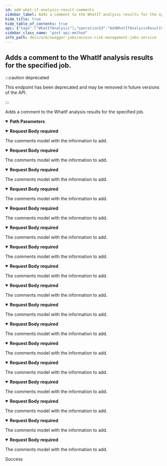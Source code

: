 ```yaml
---
id: add-what-if-analysis-result-comments
sidebar_label: Adds a comment to the WhatIf analysis results for the specified job.
hide_title: true
hide_table_of_contents: true
api: {"tags":["WhatIfAnalysis"],"operationId":"AddWhatIfAnalysisResultComments","parameters":[{"name":"jobId","in":"path","description":"The id of the job that produced the analysis result.","required":true,"schema":{"type":"integer","format":"int32"}}],"requestBody":{"content":{"application/json;odata.metadata=minimal;odata.streaming=true":{"schema":{"description":"Represents the model for the comments.","required":["comment"],"type":"object","properties":{"comment":{"description":"The contents of the comments.","type":"string"},"author":{"description":"The author of the comments.","type":"string"},"date":{"format":"date-time","description":"The date the comment was created.","type":"string"}}}},"application/json;odata.metadata=minimal;odata.streaming=false":{"schema":{"description":"Represents the model for the comments.","required":["comment"],"type":"object","properties":{"comment":{"description":"The contents of the comments.","type":"string"},"author":{"description":"The author of the comments.","type":"string"},"date":{"format":"date-time","description":"The date the comment was created.","type":"string"}}}},"application/json;odata.metadata=minimal":{"schema":{"description":"Represents the model for the comments.","required":["comment"],"type":"object","properties":{"comment":{"description":"The contents of the comments.","type":"string"},"author":{"description":"The author of the comments.","type":"string"},"date":{"format":"date-time","description":"The date the comment was created.","type":"string"}}}},"application/json;odata.metadata=full;odata.streaming=true":{"schema":{"description":"Represents the model for the comments.","required":["comment"],"type":"object","properties":{"comment":{"description":"The contents of the comments.","type":"string"},"author":{"description":"The author of the comments.","type":"string"},"date":{"format":"date-time","description":"The date the comment was created.","type":"string"}}}},"application/json;odata.metadata=full;odata.streaming=false":{"schema":{"description":"Represents the model for the comments.","required":["comment"],"type":"object","properties":{"comment":{"description":"The contents of the comments.","type":"string"},"author":{"description":"The author of the comments.","type":"string"},"date":{"format":"date-time","description":"The date the comment was created.","type":"string"}}}},"application/json;odata.metadata=full":{"schema":{"description":"Represents the model for the comments.","required":["comment"],"type":"object","properties":{"comment":{"description":"The contents of the comments.","type":"string"},"author":{"description":"The author of the comments.","type":"string"},"date":{"format":"date-time","description":"The date the comment was created.","type":"string"}}}},"application/json;odata.metadata=none;odata.streaming=true":{"schema":{"description":"Represents the model for the comments.","required":["comment"],"type":"object","properties":{"comment":{"description":"The contents of the comments.","type":"string"},"author":{"description":"The author of the comments.","type":"string"},"date":{"format":"date-time","description":"The date the comment was created.","type":"string"}}}},"application/json;odata.metadata=none;odata.streaming=false":{"schema":{"description":"Represents the model for the comments.","required":["comment"],"type":"object","properties":{"comment":{"description":"The contents of the comments.","type":"string"},"author":{"description":"The author of the comments.","type":"string"},"date":{"format":"date-time","description":"The date the comment was created.","type":"string"}}}},"application/json;odata.metadata=none":{"schema":{"description":"Represents the model for the comments.","required":["comment"],"type":"object","properties":{"comment":{"description":"The contents of the comments.","type":"string"},"author":{"description":"The author of the comments.","type":"string"},"date":{"format":"date-time","description":"The date the comment was created.","type":"string"}}}},"application/json;odata.streaming=true":{"schema":{"description":"Represents the model for the comments.","required":["comment"],"type":"object","properties":{"comment":{"description":"The contents of the comments.","type":"string"},"author":{"description":"The author of the comments.","type":"string"},"date":{"format":"date-time","description":"The date the comment was created.","type":"string"}}}},"application/json;odata.streaming=false":{"schema":{"description":"Represents the model for the comments.","required":["comment"],"type":"object","properties":{"comment":{"description":"The contents of the comments.","type":"string"},"author":{"description":"The author of the comments.","type":"string"},"date":{"format":"date-time","description":"The date the comment was created.","type":"string"}}}},"application/json":{"schema":{"description":"Represents the model for the comments.","required":["comment"],"type":"object","properties":{"comment":{"description":"The contents of the comments.","type":"string"},"author":{"description":"The author of the comments.","type":"string"},"date":{"format":"date-time","description":"The date the comment was created.","type":"string"}}}},"application/xml":{"schema":{"description":"Represents the model for the comments.","required":["comment"],"type":"object","properties":{"comment":{"description":"The contents of the comments.","type":"string"},"author":{"description":"The author of the comments.","type":"string"},"date":{"format":"date-time","description":"The date the comment was created.","type":"string"}}}},"application/prs.odatatestxx-odata":{"schema":{"description":"Represents the model for the comments.","required":["comment"],"type":"object","properties":{"comment":{"description":"The contents of the comments.","type":"string"},"author":{"description":"The author of the comments.","type":"string"},"date":{"format":"date-time","description":"The date the comment was created.","type":"string"}}}},"application/json-patch+json":{"schema":{"description":"Represents the model for the comments.","required":["comment"],"type":"object","properties":{"comment":{"description":"The contents of the comments.","type":"string"},"author":{"description":"The author of the comments.","type":"string"},"date":{"format":"date-time","description":"The date the comment was created.","type":"string"}}}},"text/json":{"schema":{"description":"Represents the model for the comments.","required":["comment"],"type":"object","properties":{"comment":{"description":"The contents of the comments.","type":"string"},"author":{"description":"The author of the comments.","type":"string"},"date":{"format":"date-time","description":"The date the comment was created.","type":"string"}}}},"application/*+json":{"schema":{"description":"Represents the model for the comments.","required":["comment"],"type":"object","properties":{"comment":{"description":"The contents of the comments.","type":"string"},"author":{"description":"The author of the comments.","type":"string"},"date":{"format":"date-time","description":"The date the comment was created.","type":"string"}}}}},"description":"The comments model with the information to add.","required":true},"responses":{"200":{"description":"Success"}},"deprecated":true,"description":"Adds a comment to the WhatIf analysis results for the specified job.","method":"post","path":"/api/whatif/results/{jobId}/comments","jsonRequestBodyExample":{"comment":"string","author":"string","date":"2022-08-18"},"info":{"version":"1.0","title":"Access Risk Management Jobs Service"},"postman":{"name":"Adds a comment to the WhatIf analysis results for the specified job.","description":{"type":"text/plain"},"url":{"path":["api","whatif","results",":jobId","comments"],"host":["{{baseUrl}}"],"query":[],"variable":[{"disabled":false,"description":{"content":"(Required) The id of the job that produced the analysis result.","type":"text/plain"},"type":"any","value":"","key":"jobId"}]},"header":[{"key":"Content-Type","value":"application/json"}],"method":"POST","body":{"mode":"raw","raw":"\"\"","options":{"raw":{"language":"json"}}}}}
sidebar_class_name: "post api-method"
info_path: docs/arm/swagger-jobs/access-risk-management-jobs-service
---
```



## Adds a comment to the WhatIf analysis results for the specified job.

:::caution deprecated

This endpoint has been deprecated and may be removed in future versions of the API.

:::

Adds a comment to the WhatIf analysis results for the specified job.

<details style={{"marginBottom":"1rem"}} data-collapsed={false} open={true}><summary style={{}}><strong>Path Parameters</strong></summary><div><ul><ParamsItem className={"paramsItem"} param={{"name":"jobId","in":"path","description":"The id of the job that produced the analysis result.","required":true,"schema":{"type":"integer","format":"int32"}}}></ParamsItem></ul></div></details><MimeTabs groupId={"mime-type"}><TabItem label={"application/json;odata.metadata=minimal;odata.streaming=true"} value={"application/json;odata.metadata=minimal;odata.streaming=true"}><details style={{}} data-collapsed={false} open={true}><summary style={{"textAlign":"left"}}><strong>Request Body</strong><strong style={{"fontSize":"var(--ifm-code-font-size)","color":"var(--openapi-required)"}}> required</strong></summary><div style={{"textAlign":"left","marginLeft":"1rem"}}><div style={{"marginTop":"1rem","marginBottom":"1rem"}}>

The comments model with the information to add.

</div></div><ul style={{"marginLeft":"1rem"}}><SchemaItem collapsible={false} name={"comment"} required={true} schemaDescription={"The contents of the comments."} schemaName={"string"} qualifierMessage={undefined} defaultValue={undefined}></SchemaItem><SchemaItem collapsible={false} name={"author"} required={false} schemaDescription={"The author of the comments."} schemaName={"string"} qualifierMessage={undefined} defaultValue={undefined}></SchemaItem><SchemaItem collapsible={false} name={"date"} required={false} schemaDescription={"The date the comment was created."} schemaName={"date-time"} qualifierMessage={undefined} defaultValue={undefined}></SchemaItem></ul></details></TabItem><TabItem label={"application/json;odata.metadata=minimal;odata.streaming=false"} value={"application/json;odata.metadata=minimal;odata.streaming=false"}><details style={{}} data-collapsed={false} open={true}><summary style={{"textAlign":"left"}}><strong>Request Body</strong><strong style={{"fontSize":"var(--ifm-code-font-size)","color":"var(--openapi-required)"}}> required</strong></summary><div style={{"textAlign":"left","marginLeft":"1rem"}}><div style={{"marginTop":"1rem","marginBottom":"1rem"}}>

The comments model with the information to add.

</div></div><ul style={{"marginLeft":"1rem"}}><SchemaItem collapsible={false} name={"comment"} required={true} schemaDescription={"The contents of the comments."} schemaName={"string"} qualifierMessage={undefined} defaultValue={undefined}></SchemaItem><SchemaItem collapsible={false} name={"author"} required={false} schemaDescription={"The author of the comments."} schemaName={"string"} qualifierMessage={undefined} defaultValue={undefined}></SchemaItem><SchemaItem collapsible={false} name={"date"} required={false} schemaDescription={"The date the comment was created."} schemaName={"date-time"} qualifierMessage={undefined} defaultValue={undefined}></SchemaItem></ul></details></TabItem><TabItem label={"application/json;odata.metadata=minimal"} value={"application/json;odata.metadata=minimal"}><details style={{}} data-collapsed={false} open={true}><summary style={{"textAlign":"left"}}><strong>Request Body</strong><strong style={{"fontSize":"var(--ifm-code-font-size)","color":"var(--openapi-required)"}}> required</strong></summary><div style={{"textAlign":"left","marginLeft":"1rem"}}><div style={{"marginTop":"1rem","marginBottom":"1rem"}}>

The comments model with the information to add.

</div></div><ul style={{"marginLeft":"1rem"}}><SchemaItem collapsible={false} name={"comment"} required={true} schemaDescription={"The contents of the comments."} schemaName={"string"} qualifierMessage={undefined} defaultValue={undefined}></SchemaItem><SchemaItem collapsible={false} name={"author"} required={false} schemaDescription={"The author of the comments."} schemaName={"string"} qualifierMessage={undefined} defaultValue={undefined}></SchemaItem><SchemaItem collapsible={false} name={"date"} required={false} schemaDescription={"The date the comment was created."} schemaName={"date-time"} qualifierMessage={undefined} defaultValue={undefined}></SchemaItem></ul></details></TabItem><TabItem label={"application/json;odata.metadata=full;odata.streaming=true"} value={"application/json;odata.metadata=full;odata.streaming=true"}><details style={{}} data-collapsed={false} open={true}><summary style={{"textAlign":"left"}}><strong>Request Body</strong><strong style={{"fontSize":"var(--ifm-code-font-size)","color":"var(--openapi-required)"}}> required</strong></summary><div style={{"textAlign":"left","marginLeft":"1rem"}}><div style={{"marginTop":"1rem","marginBottom":"1rem"}}>

The comments model with the information to add.

</div></div><ul style={{"marginLeft":"1rem"}}><SchemaItem collapsible={false} name={"comment"} required={true} schemaDescription={"The contents of the comments."} schemaName={"string"} qualifierMessage={undefined} defaultValue={undefined}></SchemaItem><SchemaItem collapsible={false} name={"author"} required={false} schemaDescription={"The author of the comments."} schemaName={"string"} qualifierMessage={undefined} defaultValue={undefined}></SchemaItem><SchemaItem collapsible={false} name={"date"} required={false} schemaDescription={"The date the comment was created."} schemaName={"date-time"} qualifierMessage={undefined} defaultValue={undefined}></SchemaItem></ul></details></TabItem><TabItem label={"application/json;odata.metadata=full;odata.streaming=false"} value={"application/json;odata.metadata=full;odata.streaming=false"}><details style={{}} data-collapsed={false} open={true}><summary style={{"textAlign":"left"}}><strong>Request Body</strong><strong style={{"fontSize":"var(--ifm-code-font-size)","color":"var(--openapi-required)"}}> required</strong></summary><div style={{"textAlign":"left","marginLeft":"1rem"}}><div style={{"marginTop":"1rem","marginBottom":"1rem"}}>

The comments model with the information to add.

</div></div><ul style={{"marginLeft":"1rem"}}><SchemaItem collapsible={false} name={"comment"} required={true} schemaDescription={"The contents of the comments."} schemaName={"string"} qualifierMessage={undefined} defaultValue={undefined}></SchemaItem><SchemaItem collapsible={false} name={"author"} required={false} schemaDescription={"The author of the comments."} schemaName={"string"} qualifierMessage={undefined} defaultValue={undefined}></SchemaItem><SchemaItem collapsible={false} name={"date"} required={false} schemaDescription={"The date the comment was created."} schemaName={"date-time"} qualifierMessage={undefined} defaultValue={undefined}></SchemaItem></ul></details></TabItem><TabItem label={"application/json;odata.metadata=full"} value={"application/json;odata.metadata=full"}><details style={{}} data-collapsed={false} open={true}><summary style={{"textAlign":"left"}}><strong>Request Body</strong><strong style={{"fontSize":"var(--ifm-code-font-size)","color":"var(--openapi-required)"}}> required</strong></summary><div style={{"textAlign":"left","marginLeft":"1rem"}}><div style={{"marginTop":"1rem","marginBottom":"1rem"}}>

The comments model with the information to add.

</div></div><ul style={{"marginLeft":"1rem"}}><SchemaItem collapsible={false} name={"comment"} required={true} schemaDescription={"The contents of the comments."} schemaName={"string"} qualifierMessage={undefined} defaultValue={undefined}></SchemaItem><SchemaItem collapsible={false} name={"author"} required={false} schemaDescription={"The author of the comments."} schemaName={"string"} qualifierMessage={undefined} defaultValue={undefined}></SchemaItem><SchemaItem collapsible={false} name={"date"} required={false} schemaDescription={"The date the comment was created."} schemaName={"date-time"} qualifierMessage={undefined} defaultValue={undefined}></SchemaItem></ul></details></TabItem><TabItem label={"application/json;odata.metadata=none;odata.streaming=true"} value={"application/json;odata.metadata=none;odata.streaming=true"}><details style={{}} data-collapsed={false} open={true}><summary style={{"textAlign":"left"}}><strong>Request Body</strong><strong style={{"fontSize":"var(--ifm-code-font-size)","color":"var(--openapi-required)"}}> required</strong></summary><div style={{"textAlign":"left","marginLeft":"1rem"}}><div style={{"marginTop":"1rem","marginBottom":"1rem"}}>

The comments model with the information to add.

</div></div><ul style={{"marginLeft":"1rem"}}><SchemaItem collapsible={false} name={"comment"} required={true} schemaDescription={"The contents of the comments."} schemaName={"string"} qualifierMessage={undefined} defaultValue={undefined}></SchemaItem><SchemaItem collapsible={false} name={"author"} required={false} schemaDescription={"The author of the comments."} schemaName={"string"} qualifierMessage={undefined} defaultValue={undefined}></SchemaItem><SchemaItem collapsible={false} name={"date"} required={false} schemaDescription={"The date the comment was created."} schemaName={"date-time"} qualifierMessage={undefined} defaultValue={undefined}></SchemaItem></ul></details></TabItem><TabItem label={"application/json;odata.metadata=none;odata.streaming=false"} value={"application/json;odata.metadata=none;odata.streaming=false"}><details style={{}} data-collapsed={false} open={true}><summary style={{"textAlign":"left"}}><strong>Request Body</strong><strong style={{"fontSize":"var(--ifm-code-font-size)","color":"var(--openapi-required)"}}> required</strong></summary><div style={{"textAlign":"left","marginLeft":"1rem"}}><div style={{"marginTop":"1rem","marginBottom":"1rem"}}>

The comments model with the information to add.

</div></div><ul style={{"marginLeft":"1rem"}}><SchemaItem collapsible={false} name={"comment"} required={true} schemaDescription={"The contents of the comments."} schemaName={"string"} qualifierMessage={undefined} defaultValue={undefined}></SchemaItem><SchemaItem collapsible={false} name={"author"} required={false} schemaDescription={"The author of the comments."} schemaName={"string"} qualifierMessage={undefined} defaultValue={undefined}></SchemaItem><SchemaItem collapsible={false} name={"date"} required={false} schemaDescription={"The date the comment was created."} schemaName={"date-time"} qualifierMessage={undefined} defaultValue={undefined}></SchemaItem></ul></details></TabItem><TabItem label={"application/json;odata.metadata=none"} value={"application/json;odata.metadata=none"}><details style={{}} data-collapsed={false} open={true}><summary style={{"textAlign":"left"}}><strong>Request Body</strong><strong style={{"fontSize":"var(--ifm-code-font-size)","color":"var(--openapi-required)"}}> required</strong></summary><div style={{"textAlign":"left","marginLeft":"1rem"}}><div style={{"marginTop":"1rem","marginBottom":"1rem"}}>

The comments model with the information to add.

</div></div><ul style={{"marginLeft":"1rem"}}><SchemaItem collapsible={false} name={"comment"} required={true} schemaDescription={"The contents of the comments."} schemaName={"string"} qualifierMessage={undefined} defaultValue={undefined}></SchemaItem><SchemaItem collapsible={false} name={"author"} required={false} schemaDescription={"The author of the comments."} schemaName={"string"} qualifierMessage={undefined} defaultValue={undefined}></SchemaItem><SchemaItem collapsible={false} name={"date"} required={false} schemaDescription={"The date the comment was created."} schemaName={"date-time"} qualifierMessage={undefined} defaultValue={undefined}></SchemaItem></ul></details></TabItem><TabItem label={"application/json;odata.streaming=true"} value={"application/json;odata.streaming=true"}><details style={{}} data-collapsed={false} open={true}><summary style={{"textAlign":"left"}}><strong>Request Body</strong><strong style={{"fontSize":"var(--ifm-code-font-size)","color":"var(--openapi-required)"}}> required</strong></summary><div style={{"textAlign":"left","marginLeft":"1rem"}}><div style={{"marginTop":"1rem","marginBottom":"1rem"}}>

The comments model with the information to add.

</div></div><ul style={{"marginLeft":"1rem"}}><SchemaItem collapsible={false} name={"comment"} required={true} schemaDescription={"The contents of the comments."} schemaName={"string"} qualifierMessage={undefined} defaultValue={undefined}></SchemaItem><SchemaItem collapsible={false} name={"author"} required={false} schemaDescription={"The author of the comments."} schemaName={"string"} qualifierMessage={undefined} defaultValue={undefined}></SchemaItem><SchemaItem collapsible={false} name={"date"} required={false} schemaDescription={"The date the comment was created."} schemaName={"date-time"} qualifierMessage={undefined} defaultValue={undefined}></SchemaItem></ul></details></TabItem><TabItem label={"application/json;odata.streaming=false"} value={"application/json;odata.streaming=false"}><details style={{}} data-collapsed={false} open={true}><summary style={{"textAlign":"left"}}><strong>Request Body</strong><strong style={{"fontSize":"var(--ifm-code-font-size)","color":"var(--openapi-required)"}}> required</strong></summary><div style={{"textAlign":"left","marginLeft":"1rem"}}><div style={{"marginTop":"1rem","marginBottom":"1rem"}}>

The comments model with the information to add.

</div></div><ul style={{"marginLeft":"1rem"}}><SchemaItem collapsible={false} name={"comment"} required={true} schemaDescription={"The contents of the comments."} schemaName={"string"} qualifierMessage={undefined} defaultValue={undefined}></SchemaItem><SchemaItem collapsible={false} name={"author"} required={false} schemaDescription={"The author of the comments."} schemaName={"string"} qualifierMessage={undefined} defaultValue={undefined}></SchemaItem><SchemaItem collapsible={false} name={"date"} required={false} schemaDescription={"The date the comment was created."} schemaName={"date-time"} qualifierMessage={undefined} defaultValue={undefined}></SchemaItem></ul></details></TabItem><TabItem label={"application/json"} value={"application/json"}><details style={{}} data-collapsed={false} open={true}><summary style={{"textAlign":"left"}}><strong>Request Body</strong><strong style={{"fontSize":"var(--ifm-code-font-size)","color":"var(--openapi-required)"}}> required</strong></summary><div style={{"textAlign":"left","marginLeft":"1rem"}}><div style={{"marginTop":"1rem","marginBottom":"1rem"}}>

The comments model with the information to add.

</div></div><ul style={{"marginLeft":"1rem"}}><SchemaItem collapsible={false} name={"comment"} required={true} schemaDescription={"The contents of the comments."} schemaName={"string"} qualifierMessage={undefined} defaultValue={undefined}></SchemaItem><SchemaItem collapsible={false} name={"author"} required={false} schemaDescription={"The author of the comments."} schemaName={"string"} qualifierMessage={undefined} defaultValue={undefined}></SchemaItem><SchemaItem collapsible={false} name={"date"} required={false} schemaDescription={"The date the comment was created."} schemaName={"date-time"} qualifierMessage={undefined} defaultValue={undefined}></SchemaItem></ul></details></TabItem><TabItem label={"application/xml"} value={"application/xml"}><details style={{}} data-collapsed={false} open={true}><summary style={{"textAlign":"left"}}><strong>Request Body</strong><strong style={{"fontSize":"var(--ifm-code-font-size)","color":"var(--openapi-required)"}}> required</strong></summary><div style={{"textAlign":"left","marginLeft":"1rem"}}><div style={{"marginTop":"1rem","marginBottom":"1rem"}}>

The comments model with the information to add.

</div></div><ul style={{"marginLeft":"1rem"}}><SchemaItem collapsible={false} name={"comment"} required={true} schemaDescription={"The contents of the comments."} schemaName={"string"} qualifierMessage={undefined} defaultValue={undefined}></SchemaItem><SchemaItem collapsible={false} name={"author"} required={false} schemaDescription={"The author of the comments."} schemaName={"string"} qualifierMessage={undefined} defaultValue={undefined}></SchemaItem><SchemaItem collapsible={false} name={"date"} required={false} schemaDescription={"The date the comment was created."} schemaName={"date-time"} qualifierMessage={undefined} defaultValue={undefined}></SchemaItem></ul></details></TabItem><TabItem label={"application/prs.odatatestxx-odata"} value={"application/prs.odatatestxx-odata"}><details style={{}} data-collapsed={false} open={true}><summary style={{"textAlign":"left"}}><strong>Request Body</strong><strong style={{"fontSize":"var(--ifm-code-font-size)","color":"var(--openapi-required)"}}> required</strong></summary><div style={{"textAlign":"left","marginLeft":"1rem"}}><div style={{"marginTop":"1rem","marginBottom":"1rem"}}>

The comments model with the information to add.

</div></div><ul style={{"marginLeft":"1rem"}}><SchemaItem collapsible={false} name={"comment"} required={true} schemaDescription={"The contents of the comments."} schemaName={"string"} qualifierMessage={undefined} defaultValue={undefined}></SchemaItem><SchemaItem collapsible={false} name={"author"} required={false} schemaDescription={"The author of the comments."} schemaName={"string"} qualifierMessage={undefined} defaultValue={undefined}></SchemaItem><SchemaItem collapsible={false} name={"date"} required={false} schemaDescription={"The date the comment was created."} schemaName={"date-time"} qualifierMessage={undefined} defaultValue={undefined}></SchemaItem></ul></details></TabItem><TabItem label={"application/json-patch+json"} value={"application/json-patch+json"}><details style={{}} data-collapsed={false} open={true}><summary style={{"textAlign":"left"}}><strong>Request Body</strong><strong style={{"fontSize":"var(--ifm-code-font-size)","color":"var(--openapi-required)"}}> required</strong></summary><div style={{"textAlign":"left","marginLeft":"1rem"}}><div style={{"marginTop":"1rem","marginBottom":"1rem"}}>

The comments model with the information to add.

</div></div><ul style={{"marginLeft":"1rem"}}><SchemaItem collapsible={false} name={"comment"} required={true} schemaDescription={"The contents of the comments."} schemaName={"string"} qualifierMessage={undefined} defaultValue={undefined}></SchemaItem><SchemaItem collapsible={false} name={"author"} required={false} schemaDescription={"The author of the comments."} schemaName={"string"} qualifierMessage={undefined} defaultValue={undefined}></SchemaItem><SchemaItem collapsible={false} name={"date"} required={false} schemaDescription={"The date the comment was created."} schemaName={"date-time"} qualifierMessage={undefined} defaultValue={undefined}></SchemaItem></ul></details></TabItem><TabItem label={"text/json"} value={"text/json"}><details style={{}} data-collapsed={false} open={true}><summary style={{"textAlign":"left"}}><strong>Request Body</strong><strong style={{"fontSize":"var(--ifm-code-font-size)","color":"var(--openapi-required)"}}> required</strong></summary><div style={{"textAlign":"left","marginLeft":"1rem"}}><div style={{"marginTop":"1rem","marginBottom":"1rem"}}>

The comments model with the information to add.

</div></div><ul style={{"marginLeft":"1rem"}}><SchemaItem collapsible={false} name={"comment"} required={true} schemaDescription={"The contents of the comments."} schemaName={"string"} qualifierMessage={undefined} defaultValue={undefined}></SchemaItem><SchemaItem collapsible={false} name={"author"} required={false} schemaDescription={"The author of the comments."} schemaName={"string"} qualifierMessage={undefined} defaultValue={undefined}></SchemaItem><SchemaItem collapsible={false} name={"date"} required={false} schemaDescription={"The date the comment was created."} schemaName={"date-time"} qualifierMessage={undefined} defaultValue={undefined}></SchemaItem></ul></details></TabItem><TabItem label={"application/*+json"} value={"application/*+json"}><details style={{}} data-collapsed={false} open={true}><summary style={{"textAlign":"left"}}><strong>Request Body</strong><strong style={{"fontSize":"var(--ifm-code-font-size)","color":"var(--openapi-required)"}}> required</strong></summary><div style={{"textAlign":"left","marginLeft":"1rem"}}><div style={{"marginTop":"1rem","marginBottom":"1rem"}}>

The comments model with the information to add.

</div></div><ul style={{"marginLeft":"1rem"}}><SchemaItem collapsible={false} name={"comment"} required={true} schemaDescription={"The contents of the comments."} schemaName={"string"} qualifierMessage={undefined} defaultValue={undefined}></SchemaItem><SchemaItem collapsible={false} name={"author"} required={false} schemaDescription={"The author of the comments."} schemaName={"string"} qualifierMessage={undefined} defaultValue={undefined}></SchemaItem><SchemaItem collapsible={false} name={"date"} required={false} schemaDescription={"The date the comment was created."} schemaName={"date-time"} qualifierMessage={undefined} defaultValue={undefined}></SchemaItem></ul></details></TabItem></MimeTabs><div><ApiTabs><TabItem label={"200"} value={"200"}><div>

Success

</div><div></div></TabItem></ApiTabs></div>
      